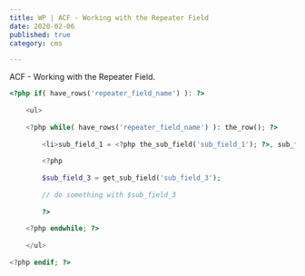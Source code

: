 ```yaml
---
title: WP | ACF - Working with the Repeater Field
date: 2020-02-06
published: true
category: cms

---
```


ACF - Working with the Repeater Field.

```php
<?php if( have_rows('repeater_field_name') ): ?>
 
    <ul>
 
    <?php while( have_rows('repeater_field_name') ): the_row(); ?>
 
        <li>sub_field_1 = <?php the_sub_field('sub_field_1'); ?>, sub_field_2 = <?php the_sub_field('sub_field_2'); ?>, etc</li>
        
        <?php 
        
        $sub_field_3 = get_sub_field('sub_field_3'); 
        
        // do something with $sub_field_3
        
        ?>
        
    <?php endwhile; ?>
 
    </ul>
 
<?php endif; ?>
```
